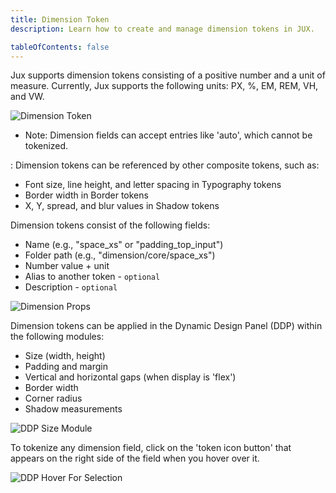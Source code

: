 ```yaml
---
title: Dimension Token
description: Learn how to create and manage dimension tokens in JUX.

tableOfContents: false
---
```




Jux supports dimension tokens consisting of a positive number and a unit of measure. Currently, Jux supports the following units: PX, %, EM, REM, VH, and VW.

<CaptionImage caption="Dimension Token">
  <Image src={dimensionToken} alt="Dimension Token"  />
</CaptionImage>

- Note: Dimension fields can accept entries like 'auto', which cannot be tokenized.

<Badge text='Coming soon' />: Dimension tokens can be referenced by other composite tokens, such as:

- Font size, line height, and letter spacing in Typography tokens
- Border width in Border tokens
- X, Y, spread, and blur values in Shadow tokens



Dimension tokens consist of the following fields:
- Name (e.g., "space_xs" or "padding_top_input")
- Folder path (e.g., "dimension/core/space_xs")
- Number value + unit
- Alias to another token - `optional`
- Description - `optional`

<CaptionImage caption="Dimension Props">
  <Image src={dimensionProps} alt="Dimension Props" width={563} />
</CaptionImage>

Dimension tokens can be applied in the Dynamic Design Panel (DDP) within the following modules:

- Size (width, height)
- Padding and margin
- Vertical and horizontal gaps (when display is 'flex')
- Border width
- Corner radius
- Shadow measurements

<CaptionImage caption="DDP Size Module">
  <Image src={ddpSizeModule} alt="DDP Size Module" width={563} />
</CaptionImage>

To tokenize any dimension field, click on the 'token icon button' that appears on the right side of the field when you hover over it.

<CaptionImage caption="DDP Hover For Selection">
  <Image src={ddpHoverForSelection} alt="DDP Hover For Selection" width={563} />
</CaptionImage>